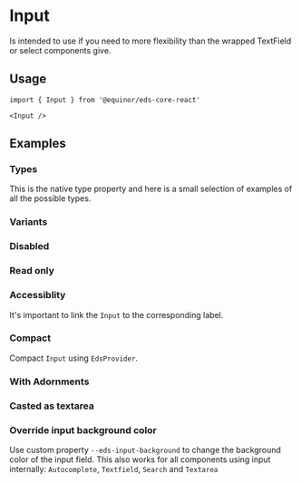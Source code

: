 
# Input

Is intended to use if you need to more flexibility than the wrapped TextField or select components give.

<Links 
    ariaUrl="https://www.w3.org/TR/wai-aria-1.1/#input"
    sourceUrl="https://github.com/equinor/design-system/blob/develop/packages/eds-core-react/src/components/Input/Input.tsx"
    npmUrl="https://www.npmjs.com/package/@equinor/eds-core-react"
/>

<Primary />
<Controls />

## Usage

```tsx
import { Input } from '@equinor/eds-core-react'

<Input />
```

## Examples

### Types

This is the native type property and here is a small selection of examples of all the possible types.

<Canvas of={ComponentStories.Types} />

### Variants

<Canvas of={ComponentStories.Variants} />

### Disabled

<Canvas of={ComponentStories.Disabled} />

### Read only

<Canvas of={ComponentStories.ReadOnly} />

### Accessiblity

It's important to link the `Input` to the corresponding label.

<Canvas of={ComponentStories.Accessiblity} />

### Compact

Compact `Input` using `EdsProvider`.

<Canvas of={ComponentStories.Compact} />

### With Adornments

<Canvas of={ComponentStories.WithAdornments} />

### Casted as textarea

<Canvas of={ComponentStories.Casted} />

### Override input background color
Use custom property `--eds-input-background` to change the background color of the input field. This also works for all components using input internally: `Autocomplete`, `Textfield`, `Search` and `Textarea`

<Canvas of={ComponentStories.OverrideBackground} />
